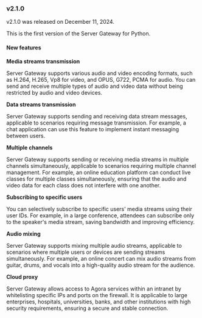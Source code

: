 <PlatformWrapper platform="python">

### v2.1.0

v2.1.0 was released on December 11, 2024.

This is the first version of the Server Gateway for Python.

#### New features

**Media streams transmission**

Server Gateway supports various audio and video encoding formats, such as H.264, H.265, Vp8 for video, and OPUS, G722, PCMA for audio. You can send and receive multiple types of audio and video data without being restricted by audio and video devices.

**Data streams transmission**

Server Gateway supports sending and receiving data stream messages, applicable to scenarios requiring message transmission. For example, a chat application can use this feature to implement instant messaging between users.

**Multiple channels**

Server Gateway supports sending or receiving media streams in multiple channels simultaneously, applicable to scenarios requiring multiple channel management. For example, an online education platform can conduct live classes for multiple classes simultaneously, ensuring that the audio and video data for each class does not interfere with one another.

**Subscribing to specific users**

You can selectively subscribe to specific users' media streams using their user IDs. For example, in a large conference, attendees can subscribe only to the speaker's media stream, saving bandwidth and improving efficiency.

**Audio mixing**

Server Gateway supports mixing multiple audio streams, applicable to scenarios where multiple users or devices are sending streams simultaneously. For example, an online concert can mix audio streams from guitar, drums, and vocals into a high-quality audio stream for the audience.

**Cloud proxy**

Server Gateway allows access to Agora services within an intranet by whitelisting specific IPs and ports on the firewall. It is applicable to large enterprises, hospitals, universities, banks, and other institutions with high security requirements, ensuring a secure and stable connection.

</PlatformWrapper>